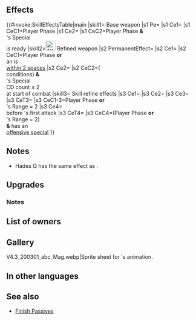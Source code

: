 {{Weapon Infobox
|tagid=SID_ハデスΩ
|weaponType=Red Tome
|might=14
|range=2
|cooldown=-1
|effect=Accelerates Special trigger (cooldown count-1). If unit initiates combat, grants Atk/Spd+4 during combat, and if unit's Special is ready, grants an additional Atk+6 during combat.
|cost=400
|exclusive=1
|userVersion1=Closed
|userVersion2=Open
|userVersion3=Gleam Closed
|userVersion4=Gleam Open
|statModifiers=0,14,0,0,0
|required=Bolganone;Fenrir
|refinePaths=default
|refineSP=400
|refineMedals=500
|refineDews=200
|upgradedEffect=Accelerates Special trigger (cooldown count-1). If unit initiates combat or is within 2 spaces of an ally, grants Atk/Spd+5 to unit and neutralizes unit's penalties to Atk/Spd during combat, and also, if unit is equipped with a Special and unit's Special cooldown count ≤ 2 at start of combat, grants an additional Atk/Spd+7 to unit during combat.
|refineStatsSkill1=0,0,0,0,0
|effectSkill1=If unit initiates combat or foe's Range = 2, grants Atk/Spd+5 to unit, unit deals damage = 20% of unit's Spd (excluding area-of-effect Specials), and neutralizes foe's bonuses to Spd/Res (from skills like Fortify, Rally, etc.) during combat, and also, if unit's attack can trigger unit's Special, grants Special cooldown count-1 to unit before unit's first attack during combat.
|properties=random_owner
}}
==Effects==
{{#invoke:SkillEffectsTable|main
|skill1={{SCi|weapon}} Base weapon
|s1 Pe={{Eft|Accelerates Special}}
|s1 Ce1={{Eft|Temporary buffs|Atk/Spd|4}}
|s1 CeC1=Player Phase
|s1 Ce2={{Eft|Temporary buffs|Atk|6}}
|s1 CeC2=Player Phase '''&'''<br>{{Tgt|Unit}}'s Special<br>is ready
|skill2=[[File:Attack Plus W.png|x26px|class=inline-icon]] Refined weapon
|s2 PermanentEffect={{Eft|Accelerates Special}}
|s2 Ce1={{Eft|Temporary buffs|Atk/Spd|5}}
|s2 CeC1=Player Phase '''or'''<br>an {{Tgt|Ally}} is<br>[[within 2 spaces]]
|s2 Ce2={{Eft|Temporary buffs|Atk/Spd|7}}
|s2 CeC2=({{Eft|Temporary buffs|Atk/Spd|5}}<br>conditions) '''&'''<br>{{Tgt|Unit}}'s Special<br>CD count ≤ 2<br>at start of combat
|skill3={{Si|Hades Ω|refine=Skill1}} Skill refine effects
|s3 Ce1={{Eft|Temporary buffs|Atk/Spd|5}}
|s3 Ce2={{Eft|Damage Boost|20% of {{Tgt|Unit}}'s Spd}}
|s3 Ce3={{Eft|Neutralize Bonuses|Spd/Res}}
|s3 CeT3={{Tgt|Foe}}
|s3 CeC1-3=Player Phase '''or'''<br>{{Tgt|Foe}}'s Range = 2
|s3 Ce4={{Eft|Reduce Cooldown|1}}<br>before {{Tgt|Unit}}'s first attack
|s3 CeT4={{Tgt|Unit}}
|s3 CeC4=(Player Phase '''or'''<br>{{Tgt|Foe}}'s Range = 2)<br>'''&''' {{Tgt|Unit}} has an<br>[[offensive special]]
}}

==Notes==
* Hades Ω has the same effect as {{St|Swift Sparrow 2}}.
{{IfUnitInitiates}}
{{Temporary buffs}}
==Upgrades==
{{Weapon Upgrade List}}
===Notes===
{{DamageBoost|name={{St|Hades Ω|refine=Skill1}}}}
{{Bonus neutralization|name={{St|Hades Ω|refine=Skill1}}}}
{{CombatCooldownCount|-1|name={{St|Hades Ω|refine=Skill1}}}}
==List of owners==
{{Skill Hero List}}
==Gallery==
<gallery>
V4.3_200301_abc_Mag.webp|Sprite sheet for {{PAGENAME}}'s animation.
</gallery>
==In other languages==
{{OtherLanguages
|japanese=ハデスΩ
|german=Hades Ω
|spanishEU=Hades Ω
|spanishLA=Hades Ω
|french=Hades Ω
|italian=Abisso Ω
|chineseTW=黑帝斯Ω
|portuguese=Hades Ω
}}
==See also==
{{See also skills|cond=(Description LIKE '%if special is ready%' OR Description LIKE '%if unit_s special is ready%' OR Description LIKE '%Special cooldown count-_ to unit%before unit_s first attack%' OR Description LIKE '%if unit is equipped with a Special and unit_s Special cooldown count%') AND Exclusive='1'}}
* [[Skill families/A Passives#Finish|Finish Passives]]
{{Weapons Navbox}}
